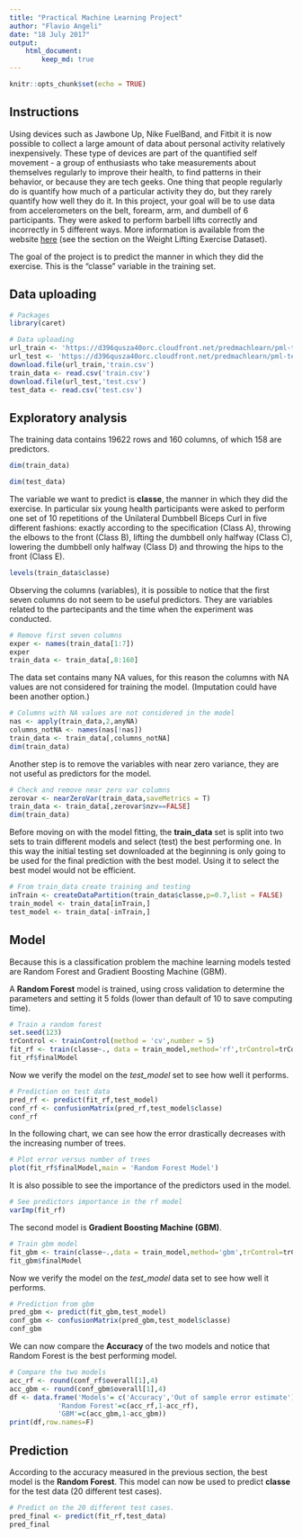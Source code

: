```yaml
---
title: "Practical Machine Learning Project"
author: "Flavio Angeli"
date: "18 July 2017"
output: 
    html_document:
        keep_md: true
---
```


```r
knitr::opts_chunk$set(echo = TRUE)
```

## Instructions  
Using devices such as Jawbone Up, Nike FuelBand, and Fitbit it is now possible to collect a large amount of data about personal activity relatively inexpensively. These type of devices are part of the quantified self movement - a group of enthusiasts who take measurements about themselves regularly to improve their health, to find patterns in their behavior, or because they are tech geeks. One thing that people regularly do is quantify how much of a particular activity they do, but they rarely quantify how well they do it. In this project, your goal will be to use data from accelerometers on the belt, forearm, arm, and dumbell of 6 participants. They were asked to perform barbell lifts correctly and incorrectly in 5 different ways. More information is available from the website [here](http://groupware.les.inf.puc-rio.br/har) (see the section on the Weight Lifting Exercise Dataset).

The goal of the project is to predict the manner in which they did the exercise. This is the "classe" variable in the training set. 

## Data uploading
```r
# Packages
library(caret)

# Data uploading
url_train <- 'https://d396qusza40orc.cloudfront.net/predmachlearn/pml-training.csv'
url_test <- 'https://d396qusza40orc.cloudfront.net/predmachlearn/pml-testing.csv'
download.file(url_train,'train.csv')
train_data <- read.csv('train.csv')
download.file(url_test,'test.csv')
test_data <- read.csv('test.csv')
```

## Exploratory analysis  
The training data contains 19622 rows and 160 columns, of which 158 are predictors.
```r
dim(train_data)
```
```r
dim(test_data)
```
The variable we want to predict is **classe**, the manner in which they did the exercise. In particular six young health participants were asked to perform one set of 10 repetitions of the Unilateral Dumbbell Biceps Curl in five different fashions: exactly according to the specification (Class A), throwing the elbows to the front (Class B), lifting the dumbbell only halfway (Class C), lowering the dumbbell only halfway (Class D) and throwing the hips to the front (Class E).
```r
levels(train_data$classe)
```
Observing the columns (variables), it is possible to notice that the first seven columns do not seem to be useful predictors. They are variables related to the partecipants and the time when the experiment was conducted. 
```r
# Remove first seven columns
exper <- names(train_data[1:7])
exper
train_data <- train_data[,8:160]
```

The data set contains many NA values, for this reason the columns with NA values are not considered for training the model. (Imputation could have been another option.)
```r
# Columns with NA values are not considered in the model
nas <- apply(train_data,2,anyNA)
columns_notNA <- names(nas[!nas])
train_data <- train_data[,columns_notNA]
dim(train_data)
```

Another step is to remove the variables with near zero variance, they are not useful as predictors for the model.
```r
# Check and remove near zero var columns
zerovar <- nearZeroVar(train_data,saveMetrics = T)
train_data <- train_data[,zerovar$nzv==FALSE]
dim(train_data)
```

Before moving on with the model fitting, the **train_data** set is split into two sets to train different models and select (test) the best performing one. In this way the initial testing set downloaded at the beginning is only going to be used for the final prediction with the best model. Using it to select the best model would not be efficient.

```r
# From train_data create training and testing 
inTrain <- createDataPartition(train_data$classe,p=0.7,list = FALSE)
train_model <- train_data[inTrain,]
test_model <- train_data[-inTrain,]
```


## Model
Because this is a classification problem the machine learning models tested are Random Forest and Gradient Boosting Machine (GBM).

A **Random Forest** model is trained, using cross validation to determine the parameters and setting it   5 folds (lower than default of 10 to save computing time). 

```r
# Train a random forest 
set.seed(123)
trControl <- trainControl(method = 'cv',number = 5)
fit_rf <- train(classe~., data = train_model,method='rf',trControl=trControl,prox=T)
fit_rf$finalModel
```
Now we verify the model on the *test_model* set to see how well it performs. 
```r
# Prediction on test data
pred_rf <- predict(fit_rf,test_model)
conf_rf <- confusionMatrix(pred_rf,test_model$classe)
conf_rf
```
In the following chart, we can see how the error drastically decreases with the increasing number of trees.
```r
# Plot error versus number of trees
plot(fit_rf$finalModel,main = 'Random Forest Model')
```

It is also possible to see the importance of the predictors used in the model. 
```r
# See predictors importance in the rf model
varImp(fit_rf)
```

The second model is **Gradient Boosting Machine (GBM)**.
```r
# Train gbm model
fit_gbm <- train(classe~.,data = train_model,method='gbm',trControl=trControl,verbose=F)
fit_gbm$finalModel
```
Now we verify the model on the *test_model* data set to see how well it performs. 
```r
# Prediction from gbm
pred_gbm <- predict(fit_gbm,test_model)
conf_gbm <- confusionMatrix(pred_gbm,test_model$classe)
conf_gbm
```

We can now compare the **Accuracy** of the two models and notice that Random Forest is the best performing model.
```r
# Compare the two models 
acc_rf <- round(conf_rf$overall[1],4)
acc_gbm <- round(conf_gbm$overall[1],4)
df <- data.frame('Models'= c('Accuracy','Out of sample error estimate'),
            'Random Forest'=c(acc_rf,1-acc_rf),
            'GBM'=c(acc_gbm,1-acc_gbm))
print(df,row.names=F)
```

## Prediction
According to the accuracy measured in the previous section, the best model is the **Random Forest**. This model can now be used to predict **classe** for the test data (20 different test cases).
```r
# Predict on the 20 different test cases.
pred_final <- predict(fit_rf,test_data)
pred_final
```

